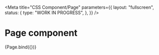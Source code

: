 <!-- @license CC0-1.0 -->


<Meta
  title="CSS Component/Page"
  parameters={{
    layout: "fullscreen",
    status: {
      type: "WORK IN PROGRESS",
    },
  }}
/>

# Page component

<Canvas>
  <Story
    name="Page"
    args={{
      innerHTML: [
        PageHeader({ innerHTML: "Header area" }),
        PageContent({ innerHTML: "Content area" }),
        PageFooter({ innerHTML: "Footer area" }),
      ].join("\n"),
    }}
  >
    {Page.bind({})}
  </Story>
</Canvas>
